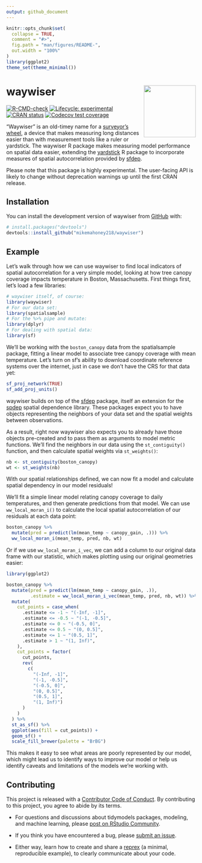 ```yaml
---
output: github_document
---
```


<!-- README.md is generated from README.Rmd. Please edit that file -->

```r
knitr::opts_chunk$set(
  collapse = TRUE,
  comment = "#>",
  fig.path = "man/figures/README-",
  out.width = "100%"
)
library(ggplot2)
theme_set(theme_minimal())
```

# waywiser <a href="https://mikemahoney218.github.io/waywiser/"><img src="man/figures/logo.png" align="right" height="138" /></a>

<!-- badges: start -->
[![R-CMD-check](https://github.com/mikemahoney218/waywiser/actions/workflows/R-CMD-check.yaml/badge.svg)](https://github.com/mikemahoney218/waywiser/actions/workflows/R-CMD-check.yaml)
[![Lifecycle: experimental](https://img.shields.io/badge/lifecycle-experimental-orange.svg)](https://lifecycle.r-lib.org/articles/stages.html#experimental)
[![CRAN status](https://www.r-pkg.org/badges/version/waywiser)](https://CRAN.R-project.org/package=waywiser)
[![Codecov test coverage](https://codecov.io/gh/mikemahoney218/waywiser/branch/main/graph/badge.svg)](https://app.codecov.io/gh/mikemahoney218/waywiser?branch=main)
<!-- badges: end -->

"Waywiser" is an old-timey name for a [surveyor's wheel](https://en.wikipedia.org/wiki/Surveyor%27s_wheel), a device that makes measuring long distances easier than with measurement tools like a ruler or yardstick. The waywiser R package makes measuring model performance on spatial data easier, extending the [yardstick](https://yardstick.tidymodels.org/) R package to incorporate measures of spatial autocorrelation provided by [sfdep](https://sfdep.josiahparry.com/).

Please note that this package is highly experimental. The user-facing API is likely to change without deprecation warnings up until the first CRAN release.

## Installation

You can install the development version of waywiser from [GitHub](https://github.com/) with:

``` r
# install.packages("devtools")
devtools::install_github("mikemahoney218/waywiser")
```

## Example

Let's walk through how we can use waywiser to find local indicators of spatial autocorrelation for a very simple model, looking at how tree canopy coverage impacts temperature in Boston, Massachusetts. First things first, let's load a few libraries:

```r
# waywiser itself, of course:
library(waywiser)
# For our data set:
library(spatialsample)
# For the %>% pipe and mutate:
library(dplyr)
# For dealing with spatial data:
library(sf)
```

We'll be working with the `boston_canopy` data from the spatialsample package, fitting a linear model to associate tree canopy coverage with mean temperature. Let's turn on sf's ability to download coordinate reference systems over the internet, just in case we don't have the CRS for that data yet:

```r
sf_proj_network(TRUE)
sf_add_proj_units()
```

waywiser builds on top of the [sfdep](https://sfdep.josiahparry.com/) package, itself an extension for the [spdep](https://r-spatial.github.io/spdep/index.html) spatial dependence library. These packages expect you to have objects representing the neighbors of your data set and the spatial weights between observations. 

As a result, right now waywiser also expects you to already have those objects pre-created and to pass them as arguments to model metric functions. We'll find the neighbors in our data using the `st_contiguity()` function, and then calculate spatial weights via `st_weights()`:

```r
nb <- st_contiguity(boston_canopy)
wt <- st_weights(nb)
```

With our spatial relationships defined, we can now fit a model and calculate spatial dependency in our model residuals! 

We'll fit a simple linear model relating canopy coverage to daily temperatures, and then generate predictions from that model. We can use `ww_local_moran_i()` to calculate the local spatial autocorrelation of our residuals at each data point:

```r
boston_canopy %>%
  mutate(pred = predict(lm(mean_temp ~ canopy_gain, .))) %>% 
  ww_local_moran_i(mean_temp, pred, nb, wt)
```

Or if we use `ww_local_moran_i_vec`, we can add a column to our original data frame with our statistic, which makes plotting using our original geometries easier:

```r
library(ggplot2)

boston_canopy %>%
  mutate(pred = predict(lm(mean_temp ~ canopy_gain, .)),
         .estimate = ww_local_moran_i_vec(mean_temp, pred, nb, wt)) %>% 
  mutate(
    cut_points = case_when(
      .estimate <= -1 ~ "(-Inf, -1]",
      .estimate <= -0.5 ~ "(-1, -0.5]",
      .estimate <= 0 ~ "(-0.5, 0]",
      .estimate <= 0.5 ~ "(0, 0.5]",
      .estimate <= 1 ~ "(0.5, 1]",
      .estimate > 1 ~ "(1, Inf)",
    ),
    cut_points = factor(
      cut_points,
      rev(
        c(
          "(-Inf, -1]", 
          "(-1, -0.5]", 
          "(-0.5, 0]", 
          "(0, 0.5]", 
          "(0.5, 1]", 
          "(1, Inf)")
      )
    )
  ) %>% 
  st_as_sf() %>% 
  ggplot(aes(fill = cut_points)) +
  geom_sf() + 
  scale_fill_brewer(palette = "BrBG")
```

This makes it easy to see what areas are poorly represented by our model, which might lead us to identify ways to improve our model or help us identify caveats and limitations of the models we're working with.

## Contributing

This project is released with a [Contributor Code of Conduct](https://contributor-covenant.org/version/2/1/CODE_OF_CONDUCT.html). By contributing to this project, you agree to abide by its terms.

- For questions and discussions about tidymodels packages, modeling, and machine learning, please [post on RStudio Community](https://community.rstudio.com/new-topic?category_id=15&tags=tidymodels,question).

- If you think you have encountered a bug, please [submit an issue](https://github.com/tidymodels/rules/issues).

- Either way, learn how to create and share a [reprex](https://reprex.tidyverse.org/articles/articles/learn-reprex.html) (a minimal, reproducible example), to clearly communicate about your code.
